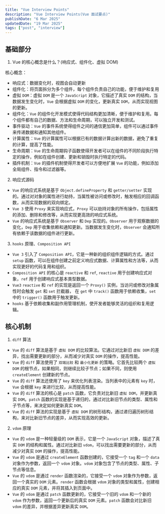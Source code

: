 ```yaml
---
title: "Vue Interview Points"
description: "Vue Interview Points(Vue 面试要点)"
publishDate: "6 Mar 2025"
updatedDate: "19 Mar 2025"
tags: ["post", "interview"]
---
```


## 基础部分

1. Vue 的核心概念是什么？(响应式、组件化、虚拟 DOM)

核心概念：
- 响应式：数据变化时，视图会自动更新
- 组件化：将页面拆分为多个组件，每个组件负责自己的功能，便于维护和复用
- 虚拟 `DOM`：虚拟 `DOM` 是一个 `JavaScript` 对象，它描述了真实 `DOM` 的结构，当数据发生变化时，`Vue` 会根据虚拟 `DOM` 的变化，更新真实 `DOM`，从而实现视图的更新。
- 组件化：`Vue` 的组件化开发模式使得代码结构更加清晰，便于维护和复用。每个组件都有自己的数据、方法和生命周期，可以独立开发和测试。
- 事件驱动：`Vue` 的事件系统使得组件之间的通信更加简单，组件可以通过事件来传递数据和通知其他组件。
- 计算属性：`Vue` 的计算属性可以根据已有的数据计算出新的数据，避免了重复的计算，提高了性能。
- 生命周期：`Vue` 的生命周期钩子函数使得开发者可以在组件的不同阶段执行特定的操作，例如在组件创建、更新和销毁时执行特定的代码。
- 插件机制：`Vue` 的插件机制使得开发者可以方便地扩展 `Vue` 的功能，例如添加全局组件、指令和过滤器等。

2. 响应式源码

- `Vue` 的响应式系统是基于 `Object.defineProperty` 和 `getter/setter` 实现的。通过对对象的属性进行劫持，当属性被访问或修改时，触发相应的回调函数，从而实现数据的双向绑定。
- `Vue 3` 使用 `Proxy` 来实现响应式，`Proxy` 可以劫持对象的所有操作，包括属性的添加、删除和修改等，从而实现更高效的响应式系统。
- `Vue` 的响应式系统是基于 `Observer` 和 `Dep` 实现的。`Observer` 用于观察数据的变化，`Dep` 用于收集依赖和通知更新。当数据发生变化时，`Observer` 会通知所有依赖于该数据的组件进行更新。

3. `hooks` 原理、`Composition API`

- `Vue 3` 引入了 `Composition API`，它是一种新的组织组件逻辑的方式。通过 `setup` 函数，可以在组件创建之前定义响应式数据、计算属性和方法等，从而实现更好的代码复用和组织。
- `Composition API` 的核心是 `reactive` 和 `ref`, `reactive` 用于创建响应式对象，`ref` 用于创建响应式基本类型数据。
- `Vue3` `reactive` 和 `ref` 的实现是返回一个 `Proxy()` 实例，当访问或修改对象属性时会触发 `get` 和 `set` 拦截器， 在 `get` 中 `track()` 函数用于依赖收集，`set` 中的 `trigger()` 函数用于触发更新。
- `hooks` 基于依赖收集和副作用管理机制，使开发者能够灵活的组织和复用逻辑。

## 核心机制

1. `diff` 算法

- `Vue` 的 `diff` 算法是基于 `虚拟 DOM` 的比较算法。它通过对比新旧 `虚拟 DOM` 的差异，找出需要更新的部分，从而减少对真实 `DOM` 的操作，提高性能。
- `Vue` 的 `diff` 算法使用了 `双端比较` 和 `最小化更新` 的策略。它首先比较两个 `虚拟 DOM` 的根节点，如果相同，则继续比较子节点；如果不同，则使用 `createElement` 创建新的节点。
- `Vue` 的 `diff` 算法还使用了 `key` 来优化列表渲染。当列表中的元素有 `key` 时，`Vue` 会根据 `key` 来进行比较，从而提高性能。
- `Vue` 的 `diff` 算法的核心是 `patch` 函数，它负责对比新旧 `虚拟 DOM`，并更新真实 `DOM`。`patch` 函数的实现是基于递归的，通过对比新旧节点的类型、属性和子节点等，来决定如何更新真实 `DOM`。
- `Vue` 的 `diff` 算法的实现是基于 `虚拟 DOM` 的树形结构，通过递归遍历树形结构，来对比新旧节点的差异，从而实现高效的更新。

2. `vdom` 原理

- `Vue` 的 `vdom` 是一种轻量级的 `DOM` 表示，它是一个 `JavaScript` 对象，描述了真实 `DOM` 的结构和属性。通过对比新旧 `vdom`，可以找出需要更新的部分，从而减少对真实 `DOM` 的操作，提高性能。
- `Vue` 的 `vdom` 是通过 `createElement` 函数创建的，它接受一个 `tag` 和一个 `data` 对象作为参数，返回一个 `vdom` 对象。`vdom` 对象包含了节点的类型、属性、子节点等信息。
- `Vue` 的 `vdom` 是通过 `render` 函数渲染的，它接受一个 `vdom` 对象作为参数，返回一个真实的 `DOM` 元素。`render` 函数会根据 `vdom` 对象的类型和属性，创建相应的真实 `DOM` 元素，并将其插入到页面中。
- `Vue` 的 `vdom` 是通过 `patch` 函数更新的，它接受一个旧的 `vdom` 和一个新的 `vdom` 作为参数，返回一个更新后的真实 `DOM` 元素。`patch` 函数会对比新旧 `vdom` 的差异，并根据差异更新真实 `DOM`。
